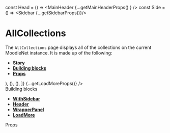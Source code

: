 const Head = () => <MainHeader {...getMainHeaderProps() } />
const Side = () => <Sidebar {...getSidebarProps()}/>

<Meta title="Pages|AllCollections" component={AllCollections}/>


# AllCollections
The `AllCollections` page displays all of the collections on the current MoodleNet instance. It is made up of the following:
- **[Story](#story)**
- **[Building blocks](#modules)**
- **[Props](#props)**

<Preview>
  <Story name="AllCollections page">
    <WithSidebar 
      HeaderBox={Head}
      SidebarBox={Side}>
        <AllCollections 
          basePath="/"
          CollectionsBoxes={[
            (<Collection {...CollectionPreviewProps()} />),
            (<Collection {...CollectionPreviewProps()} />),
            (<Collection {...CollectionPreviewProps()} />),
          ]}
          {...getLoadMoreProps()}
        />
    </WithSidebar>
  </Story>
</Preview>

<div id="modules">Building blocks</div>

- **[WithSidebar](#)**
- **[Header](#)**
- **[WrapperPanel](#)**
- **[LoadMore](#)**

<div id="props">Props</div>

<Props of={AllCollections} />